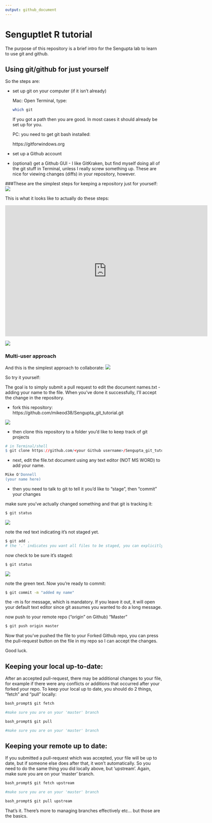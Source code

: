 ```yaml
---
output: github_document
---
```



# Senguptlet R tutorial
The purpose of this repository is a brief intro for the Sengupta lab to learn to use git and github. 

## Using git/github for just yourself

So the steps are: 

- set up git on your computer (if it isn't already)

  Mac:
   Open Terminal, type:
```bash
which git
```
  If you got a path then you are good. In most cases it should already be set up for you.
  
  PC: 
  you need to get git bash installed:
  
  https://gitforwindows.org

- set up a Github account
- (optional) get a Github GUI - I like GitKraken, but find myself doing all of the git stuff in Terminal, unless I really screw something up. These are nice for viewing changes (diffs) in your repository, however.

###These are the simplest steps for keeping a repository just for yourself:
<img src="man/figures/Single_user.png">

This is what it looks like to actually do these steps:

<iframe width="650" height="420" src="https://www.youtube.com/embed/Cf3xos1D8zw" frameborder="0" allow="accelerometer; autoplay; encrypted-media; gyroscope; picture-in-picture" allowfullscreen></iframe>

<img src="https://j.gifs.com/E9rG8K.gif">


### Multi-user approach

And this is the simplest approach to collaborate:
<img src="man/figures/Multi_user.png">


So try it yourself:

The goal is to simply submit a pull request to edit the document names.txt - adding your name to the file. When you've done it successfully, I'll accept the change in the repository. 

- fork this repository: https://github.com/mikeod38/Sengupta_git_tutorial.git

<img src="man/figures/Fork.png">

- then clone this repository to a folder you'd like to keep track of git projects

```r
# in Terminal/shell
$ git clone https://github.com/<your Github username>/Sengupta_git_tutorial.git
```

- next, edit the file.txt document using any text editor (NOT MS WORD) to add your name.

```r
Mike O'Donnell
(your name here)
```

- then you need to talk to git to tell it you'd like to "stage", then "commit" your changes

make sure you've actually changed something and that git is tracking it:

```bash
$ git status
```

<img src="man/figures/status.png">

note the red text indicating it's not staged yet. 

```bash
$ git add .
# the '.' indicates you want all files to be staged, you can explicitly type the filenames if you don't
```

now check to be sure it's staged:

```bash
$ git status
```

<img src="man/figures/status_2.png">

note the green text. Now you're ready to commit:

```bash
$ git commit -m "added my name"
```

the -m is for message, which is mandatory. If you leave it out, it will open your default text editor since git assumes you wanted to do a long message. 


now push to your remote repo ("origin" on Github)
"Master"

```bash
$ git push origin master
```

Now that you've pushed the file to your Forked Github repo, you can press the pull-request button on the file in my repo so I can accept the changes. 

Good luck. 

## Keeping your local up-to-date:
After an accepted pull-request, there may be additional changes to your file, for example if there were any conflicts or additions that occurred after your forked your repo. To keep your local up to date, you should do 2 things, "fetch" and "pull" locally:

```bash
bash_prompt$ git fetch

#make sure you are on your 'master' branch
```


```bash
bash_prompt$ git pull

#make sure you are on your 'master' branch
```

## Keeping your remote up to date:

If you submitted a pull-request which was accepted, your file will be up to date, but if someone else does after that, it won't automatically. So you need to do the same thing you did locally above, but 'upstream'. Again, make sure you are on your 'master' branch.

```bash
bash_prompt$ git fetch upstream

#make sure you are on your 'master' branch
```

```bash
bash_prompt$ git pull upstream

```

That's it. There's more to managing branches effectively etc... but those are the basics. 